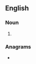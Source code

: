 {{also|misdealers}}
==English==

===Noun===
{{head|en|noun form}}

# {{plural of|en|mis-dealer}}

===Anagrams===
* {{anagrams|en|a=adeeilmrss|misleaders}}
